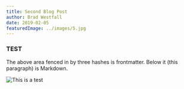 ```yaml
---
title: Second Blog Post
author: Brad Westfall
date: 2019-02-05
featuredImage: ../images/5.jpg
---
```


### TEST

The above area fenced in by three hashes is frontmatter. Below it (this paragraph) is Markdown.

![This is a test](../images/5.jpg)
